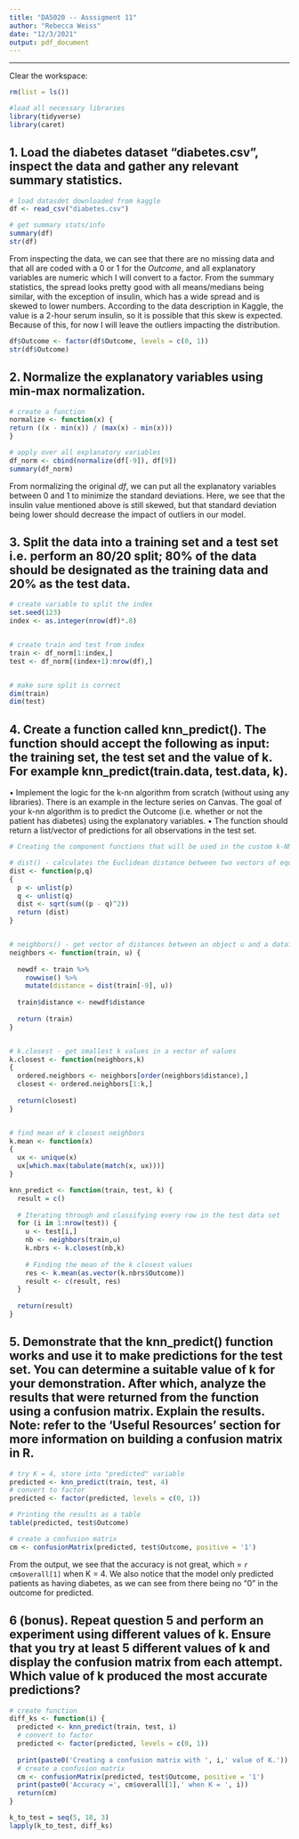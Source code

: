 ```yaml
---
title: "DA5020 -- Asssigment 11"
author: "Rebecca Weiss"
date: "12/3/2021"
output: pdf_document
---
```

***
Clear the workspace:
```r
rm(list = ls())
```

```r
#load all necessary libraries
library(tidyverse)
library(caret)
```


## 1. Load the diabetes dataset “diabetes.csv”, inspect the data and gather any relevant summary statistics.
```r
# load datasdet downloaded from kaggle 
df <- read_csv("diabetes.csv")
```


```r
# get summary stats/info
summary(df)
str(df)
```

From inspecting the data, we can see that there are no missing data and that all are coded with a 0 or 1 for the *Outcome*, and all explanatory variables are numeric which I will convert to a factor.  From the summary statistics, the spread looks pretty good with all means/medians being similar, with the exception of insulin, which has a wide spread and is skewed to lower numbers. According to the data description in Kaggle, the value is a 2-hour serum insulin, so it is possible that this skew is expected. Because of this, for now I will leave the outliers impacting the distribution. 
```r
df$Outcome <- factor(df$Outcome, levels = c(0, 1))
str(df$Outcome)
```

## 2. Normalize the explanatory variables using min-max normalization.
```r
# create a function
normalize <- function(x) {
return ((x - min(x)) / (max(x) - min(x))) 
}

# apply over all explanatory variables
df_norm <- cbind(normalize(df[-9]), df[9])
summary(df_norm)
```
From normalizing the original *df*, we can put all the explanatory variables between 0 and 1 to minimize the standard deviations. Here, we see that the insulin value mentioned above is still skewed, but that standard deviation being lower should decrease the impact of outliers in our model. 

## 3. Split the data into a training set and a test set i.e. perform an 80/20 split; 80% of the data should be designated as the training data and 20% as the test data. 
```r
# create variable to split the index
set.seed(123)
index <- as.integer(nrow(df)*.8)


# create train and test from index 
train <- df_norm[1:index,]
test <- df_norm[(index+1):nrow(df),]


# make sure split is correct
dim(train)
dim(test)
```


## 4. Create a function called knn_predict(). The function should accept the following as input: the training set, the test set and the value of k. For example knn_predict(train.data, test.data, k).
• Implement the logic for the k-nn algorithm from scratch (without using any libraries). There is an
example in the lecture series on Canvas. The goal of your k-nn algorithm is to predict the Outcome (i.e. whether or not the patient has diabetes) using the explanatory variables.
• The function should return a list/vector of predictions for all observations in the test set.

```r
# Creating the component functions that will be used in the custom k-NN implementation

# dist() - calculates the Euclidean distance between two vectors of equal size containing numeric elements
dist <- function(p,q)
{
  p <- unlist(p)
  q <- unlist(q)
  dist <- sqrt(sum((p - q)^2))
  return (dist)
}


# neighbors() - get vector of distances between an object u and a dataframe of features
neighbors <- function(train, u) {
  
  newdf <- train %>% 
    rowwise() %>%
    mutate(distance = dist(train[-9], u))
  
  train$distance <- newdf$distance
  
  return (train)
}


# k.closest - get smallest k values in a vector of values
k.closest <- function(neighbors,k)
{
  ordered.neighbors <- neighbors[order(neighbors$distance),] 
  closest <- ordered.neighbors[1:k,]
  
  return(closest)
}


# find mean of k closest neighbors
k.mean <- function(x) 
{
  ux <- unique(x)
  ux[which.max(tabulate(match(x, ux)))]
}
```


```r
knn_predict <- function(train, test, k) {
  result = c()
  
  # Iterating through and classifying every row in the test data set
  for (i in 1:nrow(test)) {
    u <- test[i,]
    nb <- neighbors(train,u)
    k.nbrs <- k.closest(nb,k)
  
    # Finding the mean of the k closest values
    res <- k.mean(as.vector(k.nbrs$Outcome))
    result <- c(result, res)
  }
  
  return(result)
}
```


## 5. Demonstrate that the knn_predict() function works and use it to make predictions for the test set. You can determine a suitable value of k for your demonstration. After which, analyze the results that were returned from the function using a confusion matrix. Explain the results. Note: refer to the ‘Useful Resources’ section for more information on building a confusion matrix in R.
```r
# try K = 4, store into "predicted" variable
predicted <- knn_predict(train, test, 4)
# convert to factor 
predicted <- factor(predicted, levels = c(0, 1))

# Printing the results as a table
table(predicted, test$Outcome)

# create a confusion matrix
cm <- confusionMatrix(predicted, test$Outcome, positive = '1')
```
From the output, we see that the accuracy is not great, which = `r cm$overall[1]` when K = 4. We also notice that the model only predicted patients as having diabetes, as we can see from there being no "0" in the outcome for predicted. 

## 6 (bonus). Repeat question 5 and perform an experiment using different values of k. Ensure that you try at least 5 different values of k and display the confusion matrix from each attempt. Which value of k produced the most accurate predictions?
```r
# create function
diff_ks <- function(i) {
  predicted <- knn_predict(train, test, i)
  # convert to factor 
  predicted <- factor(predicted, levels = c(0, 1))
  
  print(paste0('Creating a confusion matrix with ', i,' value of K.'))
  # create a confusion matrix
  cm <- confusionMatrix(predicted, test$Outcome, positive = '1')
  print(paste0('Accuracy =', cm$overall[1],' when K = ', i))
  return(cm)
}


```

```r
k_to_test = seq(5, 18, 3)
lapply(k_to_test, diff_ks)
```

